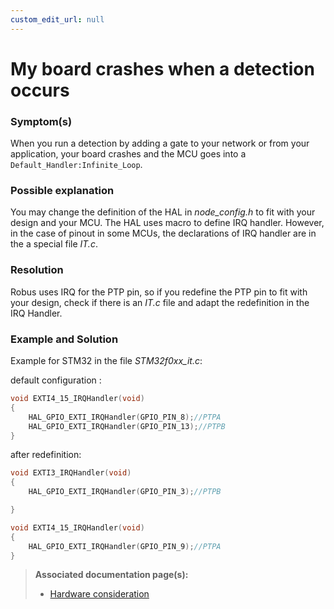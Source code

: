 ```yaml
---
custom_edit_url: null
---
```


# My board crashes when a detection occurs

### Symptom(s)

When you run a detection by adding a gate to your network or from your application, your board crashes and the MCU goes into a `Default_Handler:Infinite_Loop`.

### Possible explanation

You may change the definition of the HAL in _node_config.h_ to fit with your design and your MCU. The HAL uses macro to define IRQ handler. However, in the case of pinout in some MCUs, the declarations of IRQ handler are in the a special file _IT.c_.

### Resolution

Robus uses IRQ for the PTP pin, so if you redefine the PTP pin to fit with your design, check if there is an _IT.c_ file and adapt the redefinition in the IRQ Handler.

### Example and Solution

Example for STM32 in the file _STM32f0xx_it.c_:

default configuration :

```c
void EXTI4_15_IRQHandler(void)
{
    HAL_GPIO_EXTI_IRQHandler(GPIO_PIN_8);//PTPA
    HAL_GPIO_EXTI_IRQHandler(GPIO_PIN_13);//PTPB
}
```

after redefinition:

```c
void EXTI3_IRQHandler(void)
{
    HAL_GPIO_EXTI_IRQHandler(GPIO_PIN_3);//PTPB

}

void EXTI4_15_IRQHandler(void)
{
    HAL_GPIO_EXTI_IRQHandler(GPIO_PIN_9);//PTPA
}
```

> **Associated documentation page(s):**
>
> - [Hardware consideration](/docs/test/hardware-consideration)

